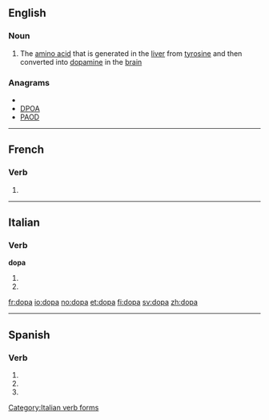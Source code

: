 ==English==

===Noun===
{{en-noun|-}}

# The [[amino acid]] {{term|dihydroxyphenylalanine}} that is generated in the [[liver]] from [[tyrosine]] and then converted into [[dopamine]] in the [[brain]]

===Anagrams===
* {{alphagram|adop}}
* [[DPOA#English|DPOA]]
* [[PAOD#English|PAOD]]


----

==French==

===Verb===
{{fr-verb-form}}

# {{conjugation of|doper||3|s|[[past historic]]|lang=fr}}


----

==Italian==

===Verb===
'''dopa'''

# {{conjugation of|dopare||3|s|pres|ind|lang=it}}
# {{conjugation of|dopare||2|s|imp|lang=it}}

[[Category:Italian verb forms]]

[[fr:dopa]]
[[io:dopa]]
[[no:dopa]]
[[et:dopa]]
[[fi:dopa]]
[[sv:dopa]]
[[zh:dopa]]

----
==Spanish==

===Verb===
{{es-verb-form|dopar}}

# {{es-verb form of|ending=ar|mood=imperative|sense=affirmative|pers=2|formal=no|number=singular|[[dopar]]}}
# {{es-verb form of|ending=ar|mood=indicative|tense=present|pers=2|formal=yes|number=singular|[[dopar]]}}
# {{es-verb form of|ending=ar|mood=indicative|tense=present|pers=3|number=singular|[[dopar]]}}

{{rfc-auto}}